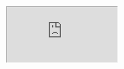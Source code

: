 <iframe src="https://app.dashcam.io/replay/6830c61fea8e9461fd8d574d?share=WmQ4OKIel5LMLrIvQw6zw&embed=true&timestamp=60000&playbackRate=2" />

```yaml
version: 5.1.1
session: 67f00511acbd9ccac373edf7
steps:
  - prompt: launch chrome
    commands:
      - command: exec
        lang: shell
        linux: |
          jumpapp google-chrome --disable-fre --no-default-browser-check --no-first-run "${TD_WEBSITE}" &
          exit
        mac: |
          open -na "Google Chrome" --args --disable-fre --no-default-browser-check --no-first-run --disable-features=PasswordManagerEnabled "${TD_WEBSITE}" &
          exit
        windows:
          Start-Process "C:/Program Files/Google/Chrome/Application/chrome.exe" -ArgumentList "--start-maximized", "${TD_WEBSITE}"
          exit
      - command: wait-for-text
        text: ${TD_WEBSITE}
        timeout: 30000
      - command: assert
        expect: Google Chrome is running
```
